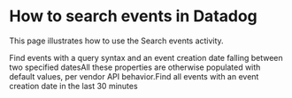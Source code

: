 ﻿# How to search events in Datadog

This page illustrates how to use the Search events activity.

Find events with a query syntax and an event creation date falling between two specified datesAll these properties are otherwise populated with default values, per vendor API
              behavior.Find all events with an event creation
          date in the last 30 minutes
